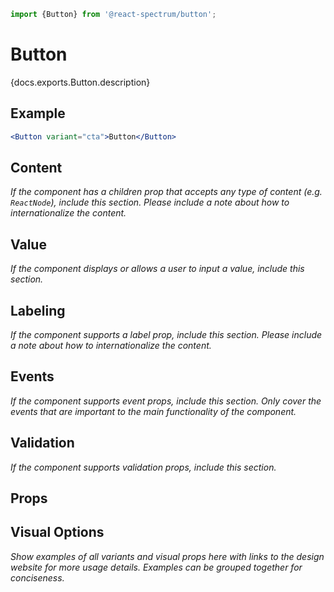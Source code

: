 

```jsx import
import {Button} from '@react-spectrum/button';
```

# Button

<p>{docs.exports.Button.description}</p>

## Example

```jsx example
<Button variant="cta">Button</Button>
```

## Content

*If the component has a children prop that accepts any type of content (e.g. `ReactNode`), include this section. Please include a note about how to internationalize the content.*

## Value

*If the component displays or allows a user to input a value, include this section.*

## Labeling

*If the component supports a label prop, include this section. Please include a note about how to internationalize the content.*

## Events

*If the component supports event props, include this section. Only cover the events that are important to the main functionality of the component.*

## Validation

*If the component supports validation props, include this section.*

## Props

<PropTable component={docs.exports.Button} links={docs.links} />

## Visual Options

*Show examples of all variants and visual props here with links to the design website for more usage details. Examples can be grouped together for conciseness.*
